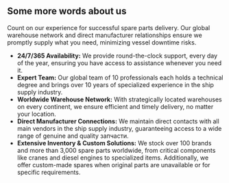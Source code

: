 ## Some more words about us

Count on our experience for successful spare parts delivery. Our global warehouse network and direct manufacturer relationships ensure we promptly supply what you need, minimizing vessel downtime risks.

- **24/7/365 Availability:** We provide round-the-clock support, every day of the year, ensuring you have access to assistance whenever you need it.
- **Expert Team:** Our global team of 10 professionals each holds a technical degree and brings over 10 years of specialized experience in the ship supply industry.
- **Worldwide Warehouse Network:** With strategically located warehouses on every continent, we ensure efficient and timely delivery, no matter your location.
- **Direct Manufacturer Connections:** We maintain direct contacts with all main vendors in the ship supply industry, guaranteeing access to a wide range of genuine and quality запчасти.
- **Extensive Inventory & Custom Solutions:** We stock over 100 brands and more than 3,000 spare parts worldwide, from critical components like cranes and diesel engines to specialized items. Additionally, we offer custom-made spares when original parts are unavailable or for specific requirements.


